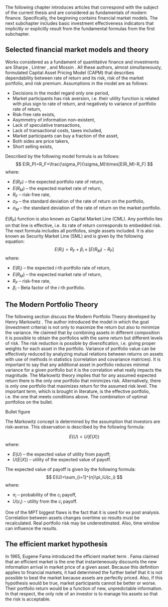 


The following chapter introduces articles that correspond with the subject of the current thesis and are considered as fundamentals of modern finance.
Specifically, the beginning contains financial market models. The next subchapter includes basic investment effectiveness indicators that implicitly or explicitly result from the fundamental formulas from the first subchapter.

## Selected financial market models and theory


Works considered as a fundament of quantitative finance and investments are Sharpe \cite{Sharpe1964}, Lintner \cite{Lintner1965}, and Mossin \cite{Mossin1966}. All these authors, almost simultaneously, formulated Capital Asset Pricing Model (CAPM) that describes dependability between rate of return and its risk, risk of the market portfolio, and risk premium.
Assumptions in the model are as follows:

* Decisions in the model regard only one period,
* Market participants has risk aversion, i.e. their utility function is related with plus sign to rate of return, and negatively to variance of portfolio rate of return,
* Risk-free rate exists,
* Asymmetry of information non-existent,
* Lack of speculative transactions,
* Lack of transactional costs, taxes included,
* Market participants can buy a fraction of the asset,
* Both sides are price takers,
* Short selling exists,

Described by the following model formula is as follows:
$$
E(R_P)=R_F+\frac{\sigma_P}{\sigma_M}\times[E(R_M)-R_F]
$$
where:

* $E(R_P )$ -- the expected portfolio rate of return,
* $E(R_M)$ -- the expected market rate of return,
* $R_F$ -- risk-free rate,
* $\sigma_P$ -- the standard deviation of the rate of return on the portfolio,
* $\sigma_M$ -- the standard deviation of the rate of return on the market portfolio.

$E(R_P)$ function is also known as Capital Market Line (CML). Any portfolio lies on that line is effective, i.e. its rate of return corresponds to embedded risk.
The next formula includes all portfolios, single assets included. It is also known as Security Market Line (SML) and is given by the following equation:
$$ \label{eq:erl}
E(R_i)=R_F+\beta_i\times[E(R_M)-R_F]
$$
where:

* $E(R_i)$ -- the expected $i$-th portfolio rate of return,
* $E(R_M)$ -- the expected market rate of return,
* $R_F$ -- risk-free rate,
* $\beta_i$ -- Beta factor of the $i$-th portfolio.


## The Modern Portfolio Theory
The following section discuss the Modern Portfolio Theory developed by Henry Markowitz \cite{Markowitz1952}. The author introduced the model in which the goal
(investment criteria) is 
not only to maximize the return but also to minimize the variance. He claimed that by combining assets in different composition it is possible to obtain the 
portfolios with the same return but different levels of risk. The risk reduction is possible by diversification, i.e. giving proper weights for each asset 
in the portfolio. Variance of portfolio value can be effectively reduced by analyzing mutual relations between returns on assets with use of methods in statistics
(correlation and covariance matrices). It is important to say that any additional asset in portfolio reduces minimal variance for a given portfolio 
but it is the correlation what really impacts the magnitude.
The Markowitz theory implies that for any assumed expected return there is the only one portfolio that minimizes risk. Alternatively, there is only one portfolio 
that maximizes return for the assumed risk level. The important term, which is brought in literature, is the effective portfolio, i.e. the one that meets conditions
above.
The combination of optimal portfolios on the bullet.

Bullet figure

The Markowitz concept is determined by the assumption that investors are risk-averse. This observation is described by the following formula:

$$
E(U)<U(E(X))
$$
where:

* $E(U)$ -- the expected value of utility from payoff;
* $U(E(X))$ -- utility of the expected value of payoff.

The expected value of payoff is given by the following formula:
$$
E(U)=\sum_{i=1}^{n}\pi_iU(c_i)
$$
where:

* $\pi_i$ -- probability of the $c_i$ payoff,
* $U(c_i)$ -- utility from the $c_i$ payoff.

One of the MPT biggest flaws is the fact that it is used for ex post analysis. Correlation between assets changes overtime so results must be recalculated. Real portfolio risk may be underestimated. Also, time window can influence the results.

## The efficient market hypothesis

In 1965, Eugene Fama introduced the efficient market term \cite{Fama1965}. Fama claimed that an efficient market is the one that instanteneously discounts the new information arrival in market price of a given asset. Because this definition applies to financial markets, it had determined the further belief that it is not possible to beat the market because assets are perfectly priced. Also, if this hypothesis would be true, market participants cannot be better or worse. Their portfolio return would be a function of new, unpredictable information. In that respect, the only role of an investor is to manage his assets so that the risk is acceptable. 
